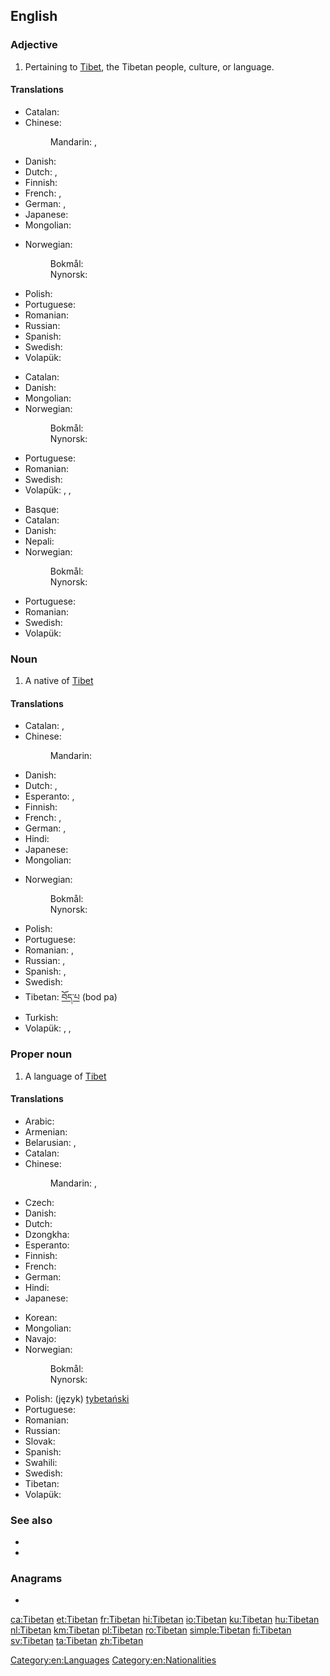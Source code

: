 {{also|tibetan|Tibeťan}}
==English==

===Adjective===
{{en-adj|-}}

# Pertaining to [[Tibet]], the Tibetan people, culture, or language.

====Translations====
{{trans-top|of or pertaining to Tibet}}
* Catalan: {{t+|ca|tibetà}}
* Chinese:
*: Mandarin: {{t+|cmn|藏|tr=Zàng|sc=Hani}}, {{t+|cmn|西藏|tr=Xīzàng|sc=Hani}}
* Danish: {{t|da|tibetansk}}
* Dutch: {{t+|nl|Tibetaans}}, {{t+|nl|Tibetaanse}}
* Finnish: {{t+|fi|tiibetiläinen}}
* French: {{t+|fr|tibétain|m}}, {{t+|fr|tibétaine|f}}
* German: {{t+|de|tibetisch}}, {{t|de|tibetanisch}}
* Japanese: {{t|ja|チベット|alt=チベットの|tr=Chibetto-no}}
* Mongolian: {{t+|mn|төвд}}
{{trans-mid}}
* Norwegian:
*: Bokmål: {{t|nb|tibetansk}}
*: Nynorsk: {{t|nn|tibetansk}}
* Polish: {{t+|pl|tybetański|m}}
* Portuguese: {{t+|pt|tibetano}}
* Romanian: {{t+|ro|tibetan}}
* Russian: {{t+|ru|тибе́тский}}
* Spanish: {{t+|es|tibetano}}
* Swedish: {{t+|sv|tibetansk}}
* Volapük: {{t+|vo|Tibätänik}}
{{trans-bottom}}

{{trans-top|of or pertaining to Tibetans}}
* Catalan: {{t+|ca|tibetà}}
* Danish: {{t|da|tibetansk}}
* Mongolian: {{t+|mn|төвд}}
* Norwegian:
*: Bokmål: {{t|nb|tibetansk}}
*: Nynorsk: {{t|nn|tibetansk}}
{{trans-mid}}
* Portuguese: {{t+|pt|tibetano}}
* Romanian: {{t+|ro|tibetan}}
* Swedish: {{t+|sv|tibetansk}}
* Volapük: {{qualifier|♂♀}} {{t|vo|Tibätänanik}}, {{qualifier|♂e}} {{t|vo|hi-Tibätänanik}}, {{qualifier|♀}} {{t|vo|ji-Tibätänanik}}
{{trans-bottom}}

{{trans-top|of or pertaining to the Tibetan language}}
* Basque: {{t|eu|tibetera}}
* Catalan: {{t+|ca|tibetà}}
* Danish: {{t|da|tibetansk}}
* Nepali: {{t|ne|तिब्बती|sc=Deva}}
* Norwegian:
*: Bokmål: {{t|nb|tibetansk}}
*: Nynorsk: {{t|nn|tibetansk}}
{{trans-mid}}
* Portuguese: {{t+|pt|tibetano}}
* Romanian: {{t+|ro|tibetan}}
* Swedish: {{t+|sv|tibetansk}}
* Volapük: {{t|vo|tibätik}}
{{trans-bottom}}

===Noun===
{{en-noun}}

# A native of [[Tibet]]

====Translations====
{{trans-top|a person}}
* Catalan: {{t+|ca|tibetà|m}}, {{t+|ca|tibetana|f}}
* Chinese:
*: Mandarin: {{t+|cmn|藏人|tr=Zàngrén|sc=Hani}}
* Danish: {{t|da|tibetaner|c}}
* Dutch: {{t+|nl|Tibetaan|m}}, {{t+|nl|Tibetaanse|f}}
* Esperanto: {{t|eo|tibetano}} {{qualifier|man or woman}}, {{t|eo|tibetanino}} {{qualifier|woman}}
* Finnish: {{t+|fi|tiibetiläinen}}
* French: {{t+|fr|Tibétain|m}}, {{t+|fr|Tibétaine|f}}
* German: {{t+|de|Tibeter|m}}, {{t|de|Tibeterin|f}}
* Hindi: {{t+|hi|तिब्बती}}
* Japanese: {{t|ja|チベット人|tr=Chibetto-jin}}
* Mongolian: {{t-needed|mn}}
{{trans-mid}}
* Norwegian:
*: Bokmål: {{t|nb|tibetaner|m}}
*: Nynorsk: {{t|nn|tibetanar|m}}
* Polish: {{t+|pl|Tybetańczyk|m}}
* Portuguese: {{t+|pt|tibetano|m}}
* Romanian: {{t+|ro|tibetan|m}}, {{t+|ro|tibetană|f}}
* Russian: {{t+|ru|тибе́тец|m}}, {{t+|ru|тибе́тка|f}}
* Spanish: {{t+|es|tibetano|m}}, {{t+|es|tibetana|f}}
* Swedish: {{t+|sv|tibetan}}
* Tibetan: [[བོད་པ]] (bod pa)
* Turkish: {{t+|tr|Tibetli}}
* Volapük: {{qualifier|♂♀}} {{t+|vo|Tibätänan}}, {{qualifier|♂}} {{t|vo|hi-Tibätänan}}, {{qualifier|♀}} {{t|vo|ji-Tibätänan}}
{{trans-bottom}}

===Proper noun===
{{wikipedia}}
{{en-proper noun}}

# A language of [[Tibet]]

====Translations====
{{trans-top|a language}}
* Arabic: {{t|ar|تِبِتِيَّة|f}}
* Armenian: {{t+|hy|տիբեթերեն}}
* Belarusian: {{t|be|тыбецкая|f|sc=Cyrl}}, {{t|be|тыбэ́цкая|f|sc=Cyrl}} {{qualifier|taraškievica}}
* Catalan: {{t+|ca|tibetà|m}}
* Chinese:
*: Mandarin: {{t+|cmn|藏語|sc=Hani}}, {{t+|cmn|藏语|tr=Zàngyǔ|sc=Hani}}
* Czech: {{t|cs|tibetština|f}}
* Danish: {{t|da|tibetansk|n}}
* Dutch: {{t+|nl|Tibetaans|n}}
* Dzongkha: {{t|dz|བོད་སྐད|sc=Tibt}}
* Esperanto: {{t|eo|tibeta lingvo}}
* Finnish: {{t+|fi|tiibet}}
* French: {{t+|fr|tibétain|m}}
* German: {{t+|de|Tibetisch}}
* Hindi: {{t+|hi|तिब्बती|tr=tibbatī|sc=Deva}}
* Japanese: {{t+|ja|チベット語|tr=Chibettogo}}
{{trans-mid}}
* Korean: {{t+|ko|티베트어|tr=Tibeteu-eo|sc=Kore}}
* Mongolian: {{t-needed|mn}}
* Navajo: {{t|nv|Tííbeʼ dineʼé bizaad}}
* Norwegian:
*: Bokmål: {{t|nb|tibetansk|m}}
*: Nynorsk: {{t|nn|tibetansk|m}}
* Polish: (język) [[tybetański]]
* Portuguese: {{t+|pt|tibetano|m}}
* Romanian: {{t+|ro|tibetană|f}}
* Russian: {{t+|ru|тибе́тский|m}}
* Slovak: {{t+|sk|tibetčina|f}}
* Spanish: {{t+|es|tibetano|m}}
* Swahili: {{t|sw|kitibeti}}
* Swedish: {{t+|sv|tibetanska|c}}
* Tibetan: {{t|bo|བོད་སྐད|tr=bod skad|sc=Tibt}}
* Volapük: {{t+|vo|tibät}}
{{trans-bottom}}

===See also===
{{interwiktionary|code=bo}}
* {{ISO 639|link=Ethnologue|1code=bo|code=bod}}
* {{langcat|bo}}

===Anagrams===
* {{l|en|tabinet}}

[[Category:en:Languages]]
[[Category:en:Nationalities]]

[[ca:Tibetan]]
[[et:Tibetan]]
[[fr:Tibetan]]
[[hi:Tibetan]]
[[io:Tibetan]]
[[ku:Tibetan]]
[[hu:Tibetan]]
[[nl:Tibetan]]
[[km:Tibetan]]
[[pl:Tibetan]]
[[ro:Tibetan]]
[[simple:Tibetan]]
[[fi:Tibetan]]
[[sv:Tibetan]]
[[ta:Tibetan]]
[[zh:Tibetan]]
